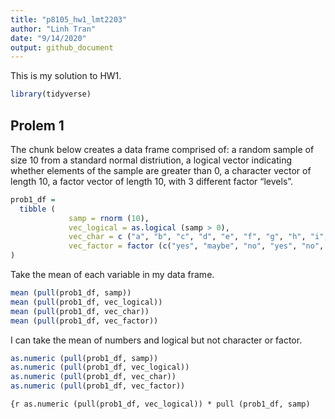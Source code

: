 ```yaml
---
title: "p8105_hw1_lmt2203"
author: "Linh Tran"
date: "9/14/2020"
output: github_document
---
```


This is my solution to HW1. 

```r
library(tidyverse)
```

## Prolem 1

The chunk below creates a data frame comprised of: a random sample of size 10 from a standard normal distriution, a logical vector indicating whether elements of the sample are greater than 0, a character vector of length 10, a factor vector of length 10, with 3 different factor "levels".

```r
prob1_df = 
  tibble (
             samp = rnorm (10),
             vec_logical = as.logical (samp > 0),
             vec_char = c ("a", "b", "c", "d", "e", "f", "g", "h", "i", "j"),
             vec_factor = factor (c("yes", "maybe", "no", "yes", "no", "maybe", "yes", "no", "maybe", "yes"))
)
```

Take the mean of each variable in my data frame.

```r
mean (pull(prob1_df, samp))
mean (pull(prob1_df, vec_logical))
mean (pull(prob1_df, vec_char))
mean (pull(prob1_df, vec_factor))
```

I can take the mean of numbers and logical but not character or factor.

```r
as.numeric (pull(prob1_df, samp))
as.numeric (pull(prob1_df, vec_logical))
as.numeric (pull(prob1_df, vec_char))
as.numeric (pull(prob1_df, vec_factor))
```

```{r
as.numeric (pull(prob1_df, vec_logical)) * pull (prob1_df, samp)
```




